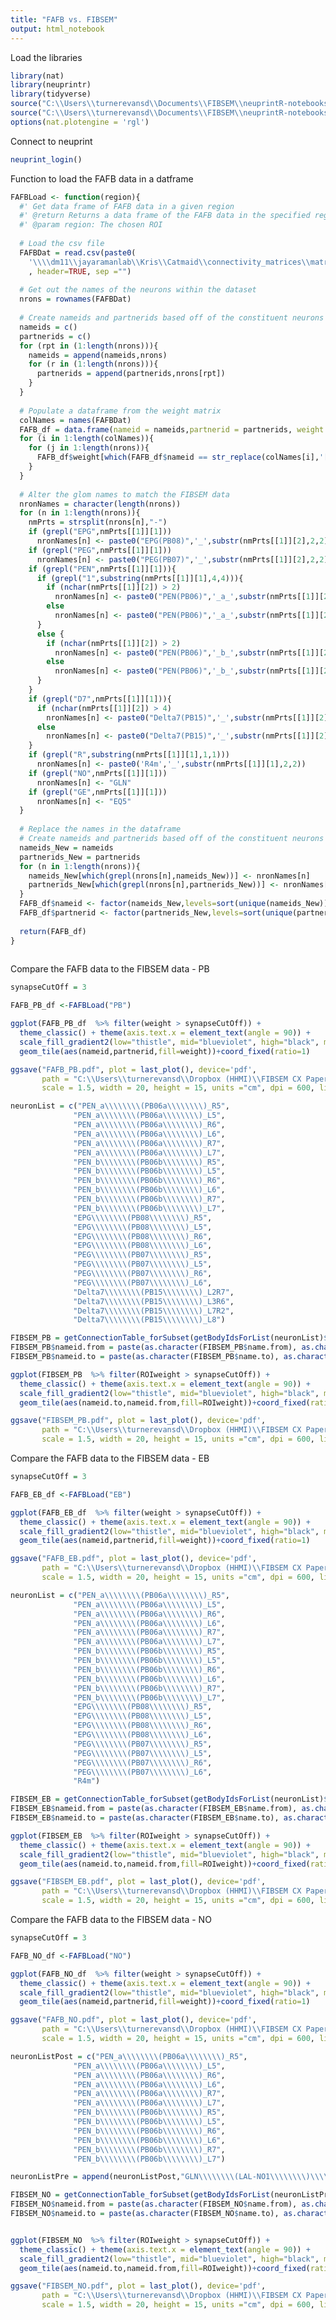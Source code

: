 ```yaml
---
title: "FAFB vs. FIBSEM"
output: html_notebook
---
```


Load the libraries
```r
library(nat)
library(neuprintr)
library(tidyverse)
source("C:\\Users\\turnerevansd\\Documents\\FIBSEM\\neuprintR-notebooks\\visualizeConnectivityTables.R")
source("C:\\Users\\turnerevansd\\Documents\\FIBSEM\\neuprintR-notebooks\\neuprintQueryUtils.R")
options(nat.plotengine = 'rgl')
```

Connect to neuprint
```r
neuprint_login()
```

Function to load the FAFB data in a datframe
```r
FAFBLoad <- function(region){
  #' Get data frame of FAFB data in a given region
  #' @return Returns a data frame of the FAFB data in the specified region
  #' @param region: The chosen ROI
  
  # Load the csv file
  FAFBDat = read.csv(paste0(
    '\\\\dm11\\jayaramanlab\\Kris\\Catmaid\\connectivity_matrices\\matrix_',region,'_despiked.txt')
    , header=TRUE, sep ="")
  
  # Get out the names of the neurons within the dataset
  nrons = rownames(FAFBDat)
  
  # Create nameids and partnerids based off of the constituent neurons
  nameids = c()
  partnerids = c()
  for (rpt in (1:length(nrons))){
    nameids = append(nameids,nrons)
    for (r in (1:length(nrons))){
      partnerids = append(partnerids,nrons[rpt])
    }
  }
  
  # Populate a dataframe from the weight matrix
  colNames = names(FAFBDat)
  FAFB_df = data.frame(nameid = nameids,partnerid = partnerids, weight = integer(length(nrons)))
  for (i in 1:length(colNames)){
    for (j in 1:length(nrons)){
      FAFB_df$weight[which(FAFB_df$nameid == str_replace(colNames[i],'[.]','-') & FAFB_df$partnerid == nrons[j])] <- FAFBDat[j,i]
    }
  }
  
  # Alter the glom names to match the FIBSEM data
  nronNames = character(length(nrons))
  for (n in 1:length(nrons)){
    nmPrts = strsplit(nrons[n],"-")
    if (grepl("EPG",nmPrts[[1]][1]))
      nronNames[n] <- paste0("EPG(PB08)",'_',substr(nmPrts[[1]][2],2,2),substr(nmPrts[[1]][2],1,1),'_',substr(nmPrts[[1]][2],3,3))
    if (grepl("PEG",nmPrts[[1]][1]))
      nronNames[n] <- paste0("PEG(PB07)",'_',substr(nmPrts[[1]][2],2,2),substr(nmPrts[[1]][2],1,1))
    if (grepl("PEN",nmPrts[[1]][1])){
      if (grepl("1",substring(nmPrts[[1]][1],4,4))){
        if (nchar(nmPrts[[1]][2]) > 2)
          nronNames[n] <- paste0("PEN(PB06)",'_a_',substr(nmPrts[[1]][2],2,2),substr(nmPrts[[1]][2],1,1),'_',substr(nmPrts[[1]][2],3,3))
        else
          nronNames[n] <- paste0("PEN(PB06)",'_a_',substr(nmPrts[[1]][2],2,2),substr(nmPrts[[1]][2],1,1))
      }
      else {
        if (nchar(nmPrts[[1]][2]) > 2)
          nronNames[n] <- paste0("PEN(PB06)",'_b_',substr(nmPrts[[1]][2],2,2),substr(nmPrts[[1]][2],1,1),'_',substr(nmPrts[[1]][2],3,3))
        else
          nronNames[n] <- paste0("PEN(PB06)",'_b_',substr(nmPrts[[1]][2],2,2),substr(nmPrts[[1]][2],1,1))
      }
    }
    if (grepl("D7",nmPrts[[1]][1])){
      if (nchar(nmPrts[[1]][2]) > 4)
        nronNames[n] <- paste0("Delta7(PB15)",'_',substr(nmPrts[[1]][2],2,2),substr(nmPrts[[1]][2],1,1),'_',substr(nmPrts[[1]][2],4,4),substr(nmPrts[[1]][2],3,3),'_',substr(nmPrts[[1]][2],5,5))
      else
        nronNames[n] <- paste0("Delta7(PB15)",'_',substr(nmPrts[[1]][2],2,2),substr(nmPrts[[1]][2],1,1),'_',substr(nmPrts[[1]][2],4,4),substr(nmPrts[[1]][2],3,3))
    }
    if (grepl("R",substring(nmPrts[[1]][1],1,1)))
      nronNames[n] <- paste0('R4m','_',substr(nmPrts[[1]][1],2,2))
    if (grepl("NO",nmPrts[[1]][1]))
      nronNames[n] <- "GLN"
    if (grepl("GE",nmPrts[[1]][1]))
      nronNames[n] <- "EQ5"
  }
  
  # Replace the names in the dataframe
  # Create nameids and partnerids based off of the constituent neurons
  nameids_New = nameids
  partnerids_New = partnerids
  for (n in 1:length(nrons)){
    nameids_New[which(grepl(nrons[n],nameids_New))] <- nronNames[n]
    partnerids_New[which(grepl(nrons[n],partnerids_New))] <- nronNames[n]
  }
  FAFB_df$nameid <- factor(nameids_New,levels=sort(unique(nameids_New)))
  FAFB_df$partnerid <- factor(partnerids_New,levels=sort(unique(partnerids_New)))
  
  return(FAFB_df)
}
  
```

Compare the FAFB data to the FIBSEM data - PB
```r
synapseCutOff = 3

FAFB_PB_df <-FAFBLoad("PB")

ggplot(FAFB_PB_df  %>% filter(weight > synapseCutOff)) + 
  theme_classic() + theme(axis.text.x = element_text(angle = 90)) +
  scale_fill_gradient2(low="thistle", mid="blueviolet", high="black", midpoint =60, limits=c(0,120)) +
  geom_tile(aes(nameid,partnerid,fill=weight))+coord_fixed(ratio=1)

ggsave("FAFB_PB.pdf", plot = last_plot(), device='pdf', 
       path = "C:\\Users\\turnerevansd\\Dropbox (HHMI)\\FIBSEM CX Paper Jan 2020\\Figures\\Overview\\FAFBComp",
       scale = 1.5, width = 20, height = 15, units ="cm", dpi = 600, limitsize = TRUE)

neuronList = c("PEN_a\\\\\\\\(PB06a\\\\\\\\)_R5",
              "PEN_a\\\\\\\\(PB06a\\\\\\\\)_L5",
              "PEN_a\\\\\\\\(PB06a\\\\\\\\)_R6",
              "PEN_a\\\\\\\\(PB06a\\\\\\\\)_L6",
              "PEN_a\\\\\\\\(PB06a\\\\\\\\)_R7",
              "PEN_a\\\\\\\\(PB06a\\\\\\\\)_L7",
              "PEN_b\\\\\\\\(PB06b\\\\\\\\)_R5",
              "PEN_b\\\\\\\\(PB06b\\\\\\\\)_L5",
              "PEN_b\\\\\\\\(PB06b\\\\\\\\)_R6",
              "PEN_b\\\\\\\\(PB06b\\\\\\\\)_L6",
              "PEN_b\\\\\\\\(PB06b\\\\\\\\)_R7",
              "PEN_b\\\\\\\\(PB06b\\\\\\\\)_L7",
              "EPG\\\\\\\\(PB08\\\\\\\\)_R5",
              "EPG\\\\\\\\(PB08\\\\\\\\)_L5",
              "EPG\\\\\\\\(PB08\\\\\\\\)_R6",
              "EPG\\\\\\\\(PB08\\\\\\\\)_L6",
              "PEG\\\\\\\\(PB07\\\\\\\\)_R5",
              "PEG\\\\\\\\(PB07\\\\\\\\)_L5",
              "PEG\\\\\\\\(PB07\\\\\\\\)_R6",
              "PEG\\\\\\\\(PB07\\\\\\\\)_L6",
              "Delta7\\\\\\\\(PB15\\\\\\\\)_L2R7",
              "Delta7\\\\\\\\(PB15\\\\\\\\)_L3R6",
              "Delta7\\\\\\\\(PB15\\\\\\\\)_L7R2",
              "Delta7\\\\\\\\(PB15\\\\\\\\)_L8")

FIBSEM_PB = getConnectionTable_forSubset(getBodyIdsForList(neuronList)$bodyid, getBodyIdsForList(neuronList)$bodyid, "PB")
FIBSEM_PB$nameid.from = paste(as.character(FIBSEM_PB$name.from), as.character(FIBSEM_PB$from), sep = "_")
FIBSEM_PB$nameid.to = paste(as.character(FIBSEM_PB$name.to), as.character(FIBSEM_PB$to), sep = "_")

ggplot(FIBSEM_PB  %>% filter(ROIweight > synapseCutOff)) + 
  theme_classic() + theme(axis.text.x = element_text(angle = 90)) +
  scale_fill_gradient2(low="thistle", mid="blueviolet", high="black", midpoint =60, limits=c(0,120)) +
  geom_tile(aes(nameid.to,nameid.from,fill=ROIweight))+coord_fixed(ratio=1)

ggsave("FIBSEM_PB.pdf", plot = last_plot(), device='pdf', 
       path = "C:\\Users\\turnerevansd\\Dropbox (HHMI)\\FIBSEM CX Paper Jan 2020\\Figures\\Overview\\FAFBComp\\",
       scale = 1.5, width = 20, height = 15, units ="cm", dpi = 600, limitsize = TRUE)
```

Compare the FAFB data to the FIBSEM data - EB
```r

synapseCutOff = 3

FAFB_EB_df <-FAFBLoad("EB")

ggplot(FAFB_EB_df  %>% filter(weight > synapseCutOff)) + 
  theme_classic() + theme(axis.text.x = element_text(angle = 90)) +
  scale_fill_gradient2(low="thistle", mid="blueviolet", high="black", midpoint =60, limits=c(0,175)) +
  geom_tile(aes(nameid,partnerid,fill=weight))+coord_fixed(ratio=1)

ggsave("FAFB_EB.pdf", plot = last_plot(), device='pdf', 
       path = "C:\\Users\\turnerevansd\\Dropbox (HHMI)\\FIBSEM CX Paper Jan 2020\\Figures\\Overview\\FAFBComp\\",
       scale = 1.5, width = 20, height = 15, units ="cm", dpi = 600, limitsize = TRUE)

neuronList = c("PEN_a\\\\\\\\(PB06a\\\\\\\\)_R5",
              "PEN_a\\\\\\\\(PB06a\\\\\\\\)_L5",
              "PEN_a\\\\\\\\(PB06a\\\\\\\\)_R6",
              "PEN_a\\\\\\\\(PB06a\\\\\\\\)_L6",
              "PEN_a\\\\\\\\(PB06a\\\\\\\\)_R7",
              "PEN_a\\\\\\\\(PB06a\\\\\\\\)_L7",
              "PEN_b\\\\\\\\(PB06b\\\\\\\\)_R5",
              "PEN_b\\\\\\\\(PB06b\\\\\\\\)_L5",
              "PEN_b\\\\\\\\(PB06b\\\\\\\\)_R6",
              "PEN_b\\\\\\\\(PB06b\\\\\\\\)_L6",
              "PEN_b\\\\\\\\(PB06b\\\\\\\\)_R7",
              "PEN_b\\\\\\\\(PB06b\\\\\\\\)_L7",
              "EPG\\\\\\\\(PB08\\\\\\\\)_R5",
              "EPG\\\\\\\\(PB08\\\\\\\\)_L5",
              "EPG\\\\\\\\(PB08\\\\\\\\)_R6",
              "EPG\\\\\\\\(PB08\\\\\\\\)_L6",
              "PEG\\\\\\\\(PB07\\\\\\\\)_R5",
              "PEG\\\\\\\\(PB07\\\\\\\\)_L5",
              "PEG\\\\\\\\(PB07\\\\\\\\)_R6",
              "PEG\\\\\\\\(PB07\\\\\\\\)_L6",
              "R4m")

FIBSEM_EB = getConnectionTable_forSubset(getBodyIdsForList(neuronList)$bodyid, getBodyIdsForList(neuronList)$bodyid, "EB")
FIBSEM_EB$nameid.from = paste(as.character(FIBSEM_EB$name.from), as.character(FIBSEM_EB$from), sep = "_")
FIBSEM_EB$nameid.to = paste(as.character(FIBSEM_EB$name.to), as.character(FIBSEM_EB$to), sep = "_")

ggplot(FIBSEM_EB  %>% filter(ROIweight > synapseCutOff)) + 
  theme_classic() + theme(axis.text.x = element_text(angle = 90)) +
  scale_fill_gradient2(low="thistle", mid="blueviolet", high="black", midpoint =60, limits=c(0,175)) +
  geom_tile(aes(nameid.to,nameid.from,fill=ROIweight))+coord_fixed(ratio=1)

ggsave("FIBSEM_EB.pdf", plot = last_plot(), device='pdf', 
       path = "C:\\Users\\turnerevansd\\Dropbox (HHMI)\\FIBSEM CX Paper Jan 2020\\Figures\\Overview\\FAFBComp\\",
       scale = 1.5, width = 20, height = 15, units ="cm", dpi = 600, limitsize = TRUE)
```

Compare the FAFB data to the FIBSEM data - NO
```r

synapseCutOff = 3

FAFB_NO_df <-FAFBLoad("NO")

ggplot(FAFB_NO_df  %>% filter(weight > synapseCutOff)) + 
  theme_classic() + theme(axis.text.x = element_text(angle = 90)) +
  scale_fill_gradient2(low="thistle", mid="blueviolet", high="black", midpoint =60, limits=c(0,200)) +
  geom_tile(aes(nameid,partnerid,fill=weight))+coord_fixed(ratio=1)

ggsave("FAFB_NO.pdf", plot = last_plot(), device='pdf', 
       path = "C:\\Users\\turnerevansd\\Dropbox (HHMI)\\FIBSEM CX Paper Jan 2020\\Figures\\Overview\\FAFBComp\\",
       scale = 1.5, width = 20, height = 15, units ="cm", dpi = 600, limitsize = TRUE)

neuronListPost = c("PEN_a\\\\\\\\(PB06a\\\\\\\\)_R5",
              "PEN_a\\\\\\\\(PB06a\\\\\\\\)_L5",
              "PEN_a\\\\\\\\(PB06a\\\\\\\\)_R6",
              "PEN_a\\\\\\\\(PB06a\\\\\\\\)_L6",
              "PEN_a\\\\\\\\(PB06a\\\\\\\\)_R7",
              "PEN_a\\\\\\\\(PB06a\\\\\\\\)_L7",
              "PEN_b\\\\\\\\(PB06b\\\\\\\\)_R5",
              "PEN_b\\\\\\\\(PB06b\\\\\\\\)_L5",
              "PEN_b\\\\\\\\(PB06b\\\\\\\\)_R6",
              "PEN_b\\\\\\\\(PB06b\\\\\\\\)_L6",
              "PEN_b\\\\\\\\(PB06b\\\\\\\\)_R7",
              "PEN_b\\\\\\\\(PB06b\\\\\\\\)_L7")

neuronListPre = append(neuronListPost,"GLN\\\\\\\\(LAL-NO1\\\\\\\\)\\\\\\\\(AVM08\\\\\\\\)_L")

FIBSEM_NO = getConnectionTable_forSubset(getBodyIdsForList(neuronListPre)$bodyid, getBodyIdsForList(neuronListPost)$bodyid, "NO")
FIBSEM_NO$nameid.from = paste(as.character(FIBSEM_NO$name.from), as.character(FIBSEM_NO$from), sep = "_")
FIBSEM_NO$nameid.to = paste(as.character(FIBSEM_NO$name.to), as.character(FIBSEM_NO$to), sep = "_")


ggplot(FIBSEM_NO  %>% filter(ROIweight > synapseCutOff)) + 
  theme_classic() + theme(axis.text.x = element_text(angle = 90)) +
  scale_fill_gradient2(low="thistle", mid="blueviolet", high="black", midpoint =60, limits=c(0,200)) +
  geom_tile(aes(nameid.to,nameid.from,fill=ROIweight))+coord_fixed(ratio=1)

ggsave("FIBSEM_NO.pdf", plot = last_plot(), device='pdf', 
       path = "C:\\Users\\turnerevansd\\Dropbox (HHMI)\\FIBSEM CX Paper Jan 2020\\Figures\\Overview\\FAFBComp\\",
       scale = 1.5, width = 20, height = 15, units ="cm", dpi = 600, limitsize = TRUE)
```